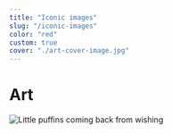 ```yaml
---
title: "Iconic images"
slug: "/iconic-images"
color: "red"
custom: true
cover: "./art-cover-image.jpg"
---
```


<div style={{ margin: `0 auto`, maxWidth: `70ch`, padding: `2rem` }}>

<h1 data-testid="page-title">Art</h1>

![Little puffins coming back from wishing](https://images.unsplash.com/photo-1612564148954-59545876eaa0?ixid=MnwxMjA3fDB8MHxwaG90by1wYWdlfHx8fGVufDB8fHx8&ixlib=rb-1.2.1&auto=format&fit=crop&w=1000&q=80)

</div>
